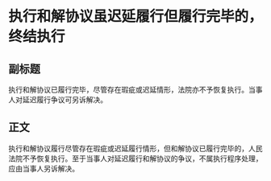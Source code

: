 # 执行和解协议虽迟延履行但履行完毕的，终结执行
## 副标题
执行和解协议已履行完毕，尽管存在瑕疵或迟延情形，法院亦不予恢复执行。当事人对延迟履行争议可另诉解决。
## 正文
执行和解协议履行尽管存在瑕疵或迟延履行情形，但和解协议已履行完毕的，人民法院不予恢复执行。至于当事人对延迟履行和解协议的争议，不属执行程序处理，应由当事人另诉解决。